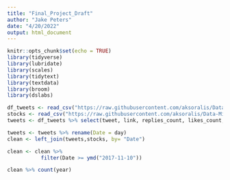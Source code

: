---
title: "Final_Project_Draft"
author: "Jake Peters"
date: "4/20/2022"
output: html_document
---

```{r setup, include=FALSE}
knitr::opts_chunk$set(echo = TRUE)
library(tidyverse)
library(lubridate)
library(scales)
library(tidytext)
library(textdata)
library(broom)
library(dslabs)
```

```{r}
df_tweets <- read_csv("https://raw.githubusercontent.com/aksoralis/Data-Mining/main/df_tweets.csv")
stocks <- read_csv("https://raw.githubusercontent.com/aksoralis/Data-Mining/main/stocksdf.csv")
tweets <- df_tweets %>% select(tweet, link, replies_count, likes_count, retweets_count, day)

tweets <- tweets %>% rename(Date = day)
clean <- left_join(tweets,stocks, by= "Date")

clean <- clean %>% 
           filter(Date >= ymd("2017-11-10"))
```


```{r}
clean %>% count(year)

```

